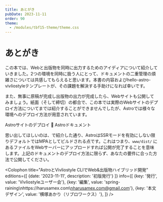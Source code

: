 ```yaml
---
title: あとがき
pubDate: 2023-11-11
order: 90
theme:
  - /modules/tbf15-theme/theme.css
---
```



# あとがき

この本では、Webと出版物を同時に出力するためのアイディアについて紹介していきました。2つの環境を同時に扱う人にとって、ドキュメントの二重管理の煩雑さについては共感してもらえると思います。本書の内容およびhello-astro-vivliostyleテンプレートが、その課題を解決する手助けになれば幸いです。

また、無事に原稿が完成し出版物の出力が完成したら、Webサイトも公開してみましょう。紙面（そして締切）の都合で、この本では実際のWebサイトのデプロイ方法についてまでは紹介することができませんでしたが、Astroでは様々な環境へのデプロイ方法が用意されています。

<URL href="https://docs.astro.build/ja/guides/deploy/">Astroサイトのデプロイ 🚀 Astroドキュメント</URL>

思い出してほしいのは、<Anchor article="tbf15/10_webと出版物のハイブリッド開発とは" secTitle="Astroを使う理由" />で紹介した通り、AstroはSSRモードを有効にしない限りデフォルトではMPAとしてビルドされる点です。これはつまり、`www/dist/` にあるファイルをWebサーバーにアップロードすれば公開が完了することを意味します。上記のドキュメントのデプロイ方法に限らず、あなたの要件に合った方法で公開してください。

<Colophon
  title="AstroとVivliostyle CLIでWeb&出版物ハイブリッド開発"
  editions={[
    {date: '2023-11-11', description: '初版発行'}
  ]}
  info={[
    {key: '発行', value: 'Vivliostyleユーザー会'},
    {key: '編集', value: 'spring-raining\nhttps://harusamex.com\nharusamex.com@gmail.com'},
    {key: '本文デザイン', value: '横塚あかり（リブロワークス）'},
  ]}
  />
